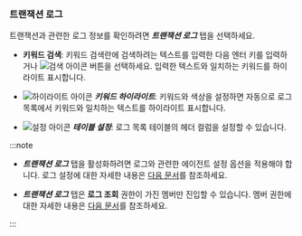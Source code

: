 ### 트랜잭션 로그

트랜잭션과 관련한 로그 정보를 확인하려면 ***트랜잭션 로그*** 탭을 선택하세요.

<ProdImg img="analysis-tx-transaction-log.png" desc="트랜잭션 로그" />

* **키워드 검색**: 키워드 검색란에 검색하려는 텍스트를 입력한 다음 엔터 키를 입력하거나 ![검색 아이콘](/img/ico-search.svg) 버튼을 선택하세요. 입력한 텍스트와 일치하는 키워드를 하이라이트 표시합니다.

* ![하이라이트 아이콘](/img/ic-highlight.svg) ***키워드 하이라이트***: 키워드와 색상을 설정하면 자동으로 로그 목록에서 키워드와 일치하는 텍스트를 하이라이트 표시합니다.

* ![설정 아이콘](/img/ico-setting.svg) ***테이블 설정***: 로그 목록 테이블의 헤더 컬럼을 설정할 수 있습니다.

:::note

* ***트랜잭션 로그*** 탭을 활성화하려면 로그와 관련한 에이전트 설정 옵션을 적용해야 합니다. 로그 설정에 대한 자세한 내용은 [다음 문서](../log/log-function)를 참조하세요.

* ***트랜잭션 로그*** 탭은 **로그 조회** 권한이 가진 멤버만 진입할 수 있습니다. 멤버 권한에 대한 자세한 내용은 [다음 문서](../project/project-structure#member-auth)를 참조하세요.

:::